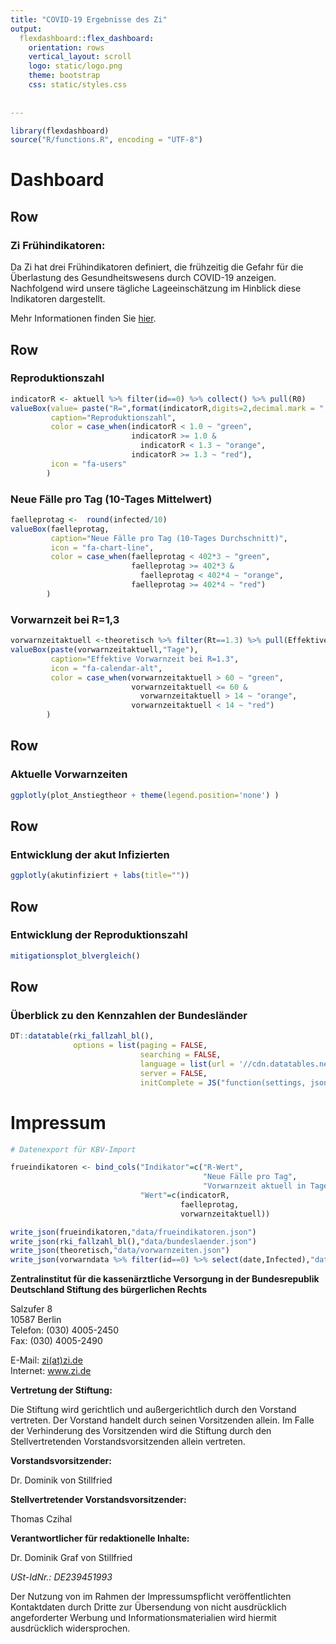 ```yaml
---
title: "COVID-19 Ergebnisse des Zi"
output: 
  flexdashboard::flex_dashboard:
    orientation: rows
    vertical_layout: scroll 
    logo: static/logo.png
    theme: bootstrap
    css: static/styles.css
    
    
---
```


```r
library(flexdashboard)
source("R/functions.R", encoding = "UTF-8")
```

# Dashboard 

Row {data-height=100}
------------------------------------------------------------------------

### **Zi Frühindikatoren:** 

Da Zi hat drei Frühindikatoren definiert, die frühzeitig die Gefahr für die Überlastung des Gesundheitswesens durch COVID-19 anzeigen. Nachfolgend wird unsere tägliche Lageeinschätzung im Hinblick diese Indikatoren dargestellt. \

Mehr Informationen finden Sie [hier](https://www.zi.de/presse/presseinformationen/5-mai-2020-2/).

Row 
------------------------------------------------------------------------

### Reproduktionszahl

```r
indicatorR <- aktuell %>% filter(id==0) %>% collect() %>% pull(R0)
valueBox(value= paste("R=",format(indicatorR,digits=2,decimal.mark = ","))  ,
         caption="Reproduktionszahl",
         color = case_when(indicatorR < 1.0 ~ "green",
                           indicatorR >= 1.0 & 
                             indicatorR < 1.3 ~ "orange",
                           indicatorR >= 1.3 ~ "red"),
         icon = "fa-users"
        )
```

### Neue Fälle pro Tag (10-Tages Mittelwert) 

```r
faelleprotag <-  round(infected/10)
valueBox(faelleprotag,
         caption="Neue Fälle pro Tag (10-Tages Durchschnitt)",
         icon = "fa-chart-line",
         color = case_when(faelleprotag < 402*3 ~ "green",
                           faelleprotag >= 402*3 & 
                             faelleprotag < 402*4 ~ "orange",
                           faelleprotag >= 402*4 ~ "red")
        )
```

### Vorwarnzeit bei R=1,3 

```r
vorwarnzeitaktuell <-theoretisch %>% filter(Rt==1.3) %>% pull(Effektive_Vorwarnzeit)
valueBox(paste(vorwarnzeitaktuell,"Tage"),
         caption="Effektive Vorwarnzeit bei R=1.3",
         icon = "fa-calendar-alt",
         color = case_when(vorwarnzeitaktuell > 60 ~ "green",
                           vorwarnzeitaktuell <= 60 & 
                             vorwarnzeitaktuell > 14 ~ "orange",
                           vorwarnzeitaktuell < 14 ~ "red")
        )
```

Row {data-height=400}
------------------------------------------------------------------------

### **Aktuelle Vorwarnzeiten**

```r
ggplotly(plot_Anstiegtheor + theme(legend.position='none') )
```


Row {data-height=400}
------------------------------------------------------------------------
### **Entwicklung der akut Infizierten**

```r

ggplotly(akutinfiziert + labs(title=""))
```

Row {data-height=400}
------------------------------------------------------------------------
### **Entwicklung der Reproduktionszahl**

```r
mitigationsplot_blvergleich() 

```


Row
-----------------------------------------------------------------------

### **Überblick zu den Kennzahlen der Bundesländer**

```r
DT::datatable(rki_fallzahl_bl(),
              options = list(paging = FALSE,
                             searching = FALSE,
                             language = list(url = '//cdn.datatables.net/plug-ins/1.10.11/i18n/German.json'),
                             server = FALSE,
                             initComplete = JS("function(settings, json) {","$(this.api().table().header()).css({'background-color':'#0086C5','color': '#fff'});","}")))

```

# Impressum

```r
# Datenexport für KBV-Import

frueindikatoren <- bind_cols("Indikator"=c("R-Wert",
                                           "Neue Fälle pro Tag",
                                           "Vorwarnzeit aktuell in Tagen"),
                             "Wert"=c(indicatorR,
                                      faelleprotag,
                                      vorwarnzeitaktuell))

write_json(frueindikatoren,"data/frueindikatoren.json")
write_json(rki_fallzahl_bl(),"data/bundeslaender.json")
write_json(theoretisch,"data/vorwarnzeiten.json")
write_json(vorwarndata %>% filter(id==0) %>% select(date,Infected),"data/akutinfiziert.json")

```


**Zentralinstitut für die kassenärztliche Versorgung in der Bundesrepublik Deutschland Stiftung des bürgerlichen Rechts**

Salzufer 8  
10587 Berlin  
Telefon: (030) 4005-2450  
Fax: (030) 4005-2490

E-Mail: [zi(at)zi.de](mailto:zi(at)zi.de)  
Internet: [www.zi.de](http://www.zi.de)

**Vertretung der Stiftung:**

Die Stiftung wird gerichtlich und außergerichtlich durch den Vorstand vertreten. Der Vorstand handelt durch seinen Vorsitzenden allein. Im Falle der Verhinderung des Vorsitzenden wird die Stiftung durch den Stellvertretenden Vorstandsvorsitzenden allein vertreten.

**Vorstandsvorsitzender:**

Dr. Dominik von Stillfried  

**Stellvertretender Vorstandsvorsitzender:**

Thomas Czihal

**Verantwortlicher für redaktionelle Inhalte:**

Dr. Dominik Graf von Stillfried

*USt-IdNr.: DE239451993*
  
Der Nutzung von im Rahmen der Impressumspflicht veröffentlichten Kontaktdaten durch Dritte zur Übersendung von nicht ausdrücklich angeforderter Werbung und Informationsmaterialien wird hiermit ausdrücklich widersprochen.


